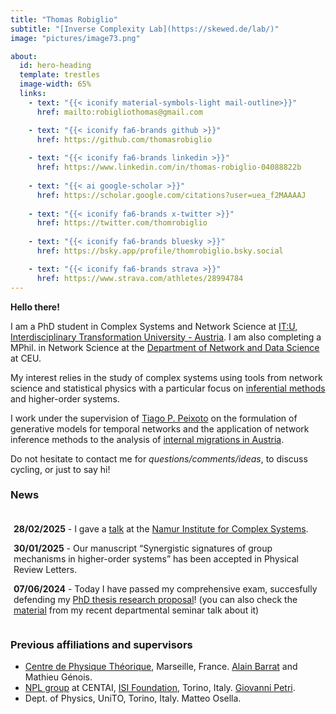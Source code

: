 ```yaml
---
title: "Thomas Robiglio"
subtitle: "[Inverse Complexity Lab](https://skewed.de/lab/)"
image: "pictures/image73.png"

about:
  id: hero-heading
  template: trestles
  image-width: 65%
  links:
    - text: "{{< iconify material-symbols-light mail-outline>}}"
      href: mailto:robigliothomas@gmail.com

    - text: "{{< iconify fa6-brands github >}}"
      href: https://github.com/thomasrobiglio
    
    - text: "{{< iconify fa6-brands linkedin >}}"
      href: https://www.linkedin.com/in/thomas-robiglio-04088822b
    
    - text: "{{< ai google-scholar >}}"
      href: https://scholar.google.com/citations?user=uea_f2MAAAAJ
    
    - text: "{{< iconify fa6-brands x-twitter >}}"
      href: https://twitter.com/thomrobiglio
    
    - text: "{{< iconify fa6-brands bluesky >}}"
      href: https://bsky.app/profile/thomrobiglio.bsky.social

    - text: "{{< iconify fa6-brands strava >}}"
      href: https://www.strava.com/athletes/28994784
---
```


:::{#hero-heading}
**Hello there!**

I am a PhD student in Complex Systems and Network Science at [IT:U, Interdisciplinary Transformation University - Austria](https://it-u.at/en/). I am also completing a MPhil. in Network Science at the [Department of Network and Data Science](https://www.ceu.edu/unit/dnds) at CEU.

My interest relies in the study of complex systems using tools from network science and statistical physics with a particular focus on [inferential methods](https://skewed.de/lab/research.html) and higher-order systems.

I work under the supervision of [Tiago P. Peixoto](https://skewed.de/tiago/) on the formulation of generative models for temporal networks and the application of network inference methods to the analysis of [internal migrations in Austria](https://moma.science).

::: {.callout-tip title="Get in touch!"}
Do not hesitate to contact me for *questions/comments/ideas*, to discuss cycling, or just to say hi!
:::

:::

### News
<div style="height:170px;overflow:scroll;padding:5px;">
**28/02/2025** - I gave a [talk](pdf/presentation_namur_28Feb.pdf) at the [Namur Institute for Complex Systems](https://www.naxys.be).

**30/01/2025** - Our manuscript "Synergistic signatures of group mechanisms in higher-order systems" has been accepted in Physical Review Letters.

**07/06/2024** - Today I have passed my comprehensive exam, succesfully defending my [PhD thesis research proposal](pdf/robiglio_research_proposal.pdf)! (you can also check the [material](pdf/seminar_talk_08may2024.pdf) from my recent departmental seminar talk about it)


</div>

### Previous affiliations and supervisors
* [Centre de Physique Théorique](https://www.cpt.univ-mrs.fr), Marseille, France. [Alain Barrat](https://www.cpt.univ-mrs.fr/~barrat/) and Mathieu Génois.
* [NPL group](https://nplresearch.github.io) at CENTAI, [ISI Foundation](https://www.isi.it), Torino, Italy. [Giovanni Petri](https://lordgrilo.github.io).
* Dept. of Physics, UniTO, Torino, Italy. Matteo Osella.

